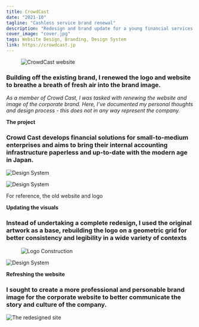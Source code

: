 ```yaml
---
title: CrowdCast
date: "2021-10"
tagline: "Cashless service brand renewal"
description: "Redesign and brand update for a young financial services startup in the FinTech space."
cover_image: "cover.jpg"
tags: Website Design, Branding, Design System
link: https://crowdcast.jp
---
```



<figure className={props.responsive}>

![CrowdCast website](./banner.jpg)

</figure>

<section className={`${props.info} ${props.columns}`}>

<ProjectInfo tags={props.frontmatter.tags} date={props.frontmatter.date} link={props.frontmatter.link} />

<div className={props.block}>

### Building off the existing brand, I renewed the logo and website to breathe a breath of fresh air into the brand image.

_As a member of Crowd Cast, I was tasked with renewing the website and image of the corporate brand. Here, I’ve documented my personal thoughts and design process - this does not in any way represent the company._

</div>

</section>

<div className={props.block}>

**The project**

### Crowd Cast develops financial solutions for small-to-medium enterprises and aims to bring their internal accounting infrastructure paperless and up-to-date with the modern age in Japan.

</div>

<div className={props.imgCol}>

![Design System](./oldsite.jpg)

![Design System](./oldlogo.jpg)

</div>

<caption className="caption m-5">
    
For reference, the old website and logo

</caption>

<div className={props.block}>

**Updating the visuals**

### Instead of undertaking a complete redesign, I used the original artwork as a base, rebuilding the logo on a geometric grid for better consistency and legibility in a wide variety of contexts

</div>

<div className="m-5">

<figure className={props.responsive}>

![Logo Construction](./logo.jpg)

</figure>

![Design System](./system.jpg)

</div>

<div className={props.block}>

**Refreshing the website**

### I sought to create a more professional and personable brand image for the corporate website to better communicate the story and culture of the company.

</div>

<div className="m-5">

![The redesigned site](./site.png)

</div>
